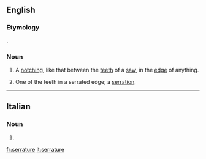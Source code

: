 ==English==

===Etymology===
{{etyl|la|en}} {{lena}} {{term|serratura|lang=la||a sawing}}.

===Noun===
{{en-noun}}

# A [[notch]]ing, like that between the [[tooth|teeth]] of a [[saw]], in the [[edge]] of anything.
#: {{rfquotek|Martyn}}
# One of the teeth in a serrated edge; a [[serration]].

{{Webster 1913}}

----

==Italian==

===Noun===
{{head|it|plural}} {{f}}

# {{plural of|serratura|lang=it}}

[[fr:serrature]]
[[it:serrature]]